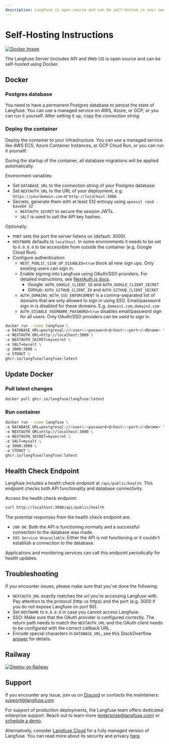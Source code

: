 ```yaml
---
description: Langfuse is open source and can be self-hosted in your own infrastructure via Docker
---
```



# Self-Hosting Instructions

[![Docker Image](https://img.shields.io/badge/docker-langfuse-blue?logo=Docker&logoColor=white&style=flat-square)](https://github.com/langfuse/langfuse/pkgs/container/langfuse)

The Langfuse Server (includes API and Web UI) is open source and can be self-hosted using Docker.

## Docker

<Steps>

### Postgres database

You need to have a permanent Postgres database to persist the state of Langfuse. You can use a managed service on AWS, Azure, or GCP, or you can run it yourself. After setting it up, copy the _connection string_.

### Deploy the container

Deploy the container to your infrastructure. You can use a managed service like AWS ECS, Azure Container Instances, or GCP Cloud Run, or you can run it yourself.

During the startup of the container, all database migrations will be applied automatically.

Environment variables:

- Set `DATABASE_URL` to the connection string of your Postgres database.
- Set `NEXTAUTH_URL` to the URL of your deployment, e.g. `https://yourdomain.com` or `http://localhost:3000`.
- Secrets, generate them with at least 512 entropy using `openssl rand -base64 32`
  - `NEXTAUTH_SECRET` to secure the session JWTs.
  - `SALT` is used to salt the API key hashes.

Optionally:

- `PORT` sets the port the server listens on (default: 3000).
- `HOSTNAME` defaults to `localhost`. In some environments it needs to be set to `0.0.0.0` to be accessible from outside the container (e.g. Google Cloud Run).
- Configure authentication:
  - `NEXT_PUBLIC_SIGN_UP_DISABLED=true` block all new sign ups. Only existing users can sign in.
  - Enable signing into Langfuse using OAuth/SSO providers. For detailed instructions, see [NextAuth.js docs](https://next-auth.js.org/providers/google).
    - Google: `AUTH_GOOGLE_CLIENT_ID` and `AUTH_GOOGLE_CLIENT_SECRET`
    - GitHub: `AUTH_GITHUB_CLIENT_ID` and `AUTH_GITHUB_CLIENT_SECRET`
  - `AUTH_DOMAINS_WITH_SSO_ENFORCEMENT` is a comma-separated list of domains that are only allowed to sign in using SSO. Email/password sign in is disabled for these domains. E.g. `domain1.com,domain2.com`
  - `AUTH_DISABLE_USERNAME_PASSWORD=true` disables email/password sign for all users. Only OAuth/SSO providers can be used to sign in.

```bash
docker run --name langfuse \
-e DATABASE_URL=postgresql://<user>:<password>@<host>:<port>/<dbname> \
-e NEXTAUTH_URL=http://localhost:3000 \
-e NEXTAUTH_SECRET=mysecret \
-e SALT=mysalt \
-p 3000:3000 \
-a STDOUT \
ghcr.io/langfuse/langfuse:latest
```

</Steps>

## Update Docker

<Steps>

### Pull latest changes

```bash
docker pull ghcr.io/langfuse/langfuse:latest
```

### Run container

```bash
docker run --name langfuse \
-e DATABASE_URL=postgresql://<user>:<password>@<host>:<port>/<dbname> \
-e NEXTAUTH_URL=http://localhost:3000 \
-e NEXTAUTH_SECRET=mysecret \
-e SALT=mysalt \
-p 3000:3000 \
-a STDOUT \
ghcr.io/langfuse/langfuse:latest
```

</Steps>

## Health Check Endpoint

Langfuse includes a health check endpoint at `/api/public/health`. This endpoint checks both API functionality and database connectivity.

Access the health check endpoint:

```bash
curl http://localhost:3000/api/public/health
```

The potential responses from the health check endpoint are:

- `200 OK`: Both the API is functioning normally and a successful connection to the database was made.
- `503 Service Unavailable`: Either the API is not functioning or it couldn't establish a connection to the database.

Applications and monitoring services can call this endpoint periodically for health updates.

## Troubleshooting

If you encounter issues, please make sure that you've done the following:

- `NEXTAUTH_URL` exactly matches the url you're accessing Langfuse with. Pay attention to the protocol (http vs https) and the port (e.g. 3000 if you do not expose Langfuse on port 80).
- Set `HOSTNAME` to `0.0.0.0` in case you cannot access Langfuse.
- SSO: Make sure that the OAuth provider is configured correctly. The return path needs to match the `NEXTAUTH_URL` and the OAuth client needs to be configured with the correct callback URL.
- Encode special characters in `DATABASE_URL`, see this StackOverflow [answer](https://stackoverflow.com/a/68213745) for details.

## Railway

[![Deploy on Railway](https://railway.app/button.svg)](https://railway.app/template/gmbqa_)

## Support

If you encounter any issue, join us on [Discord](/discord) or contacts the maintainers: support@langfuse.com

For support of production deployments, the Langfuse team offers dedicated enterprise support. Reach out to learn more (enterprise@langfuse.com) or [schedule a demo](https://cal.com/marc-kl/demo).

Alternatively, consider [Langfuse Cloud](/docs/deployment/cloud) for a fully managed version of Langfuse. You can read more about its security and privacy [here](/docs/data-security-privacy).
